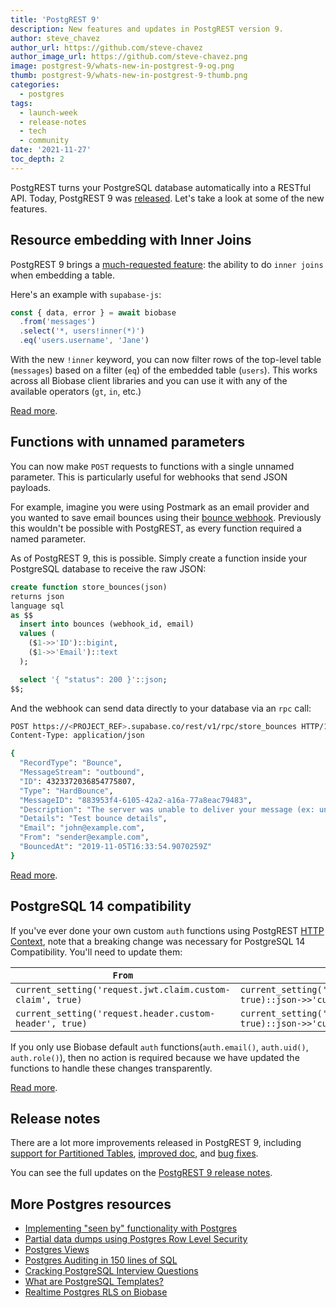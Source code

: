 ```yaml
---
title: 'PostgREST 9'
description: New features and updates in PostgREST version 9.
author: steve_chavez
author_url: https://github.com/steve-chavez
author_image_url: https://github.com/steve-chavez.png
image: postgrest-9/whats-new-in-postgrest-9-og.png
thumb: postgrest-9/whats-new-in-postgrest-9-thumb.png
categories:
  - postgres
tags:
  - launch-week
  - release-notes
  - tech
  - community
date: '2021-11-27'
toc_depth: 2
---
```


PostgREST turns your PostgreSQL database automatically into a RESTful API. Today, PostgREST 9 was [released](https://postgrest.org/en/v9.0/releases/v9.0.0.html). Let's take a look at some of the new features.

## Resource embedding with Inner Joins

PostgREST 9 brings a [much-requested feature](https://github.com/biobase-ai/postgrest-js/issues/197): the ability to do `inner joins` when embedding a table.

Here's an example with `supabase-js`:

```js hideCopy
const { data, error } = await biobase
  .from('messages')
  .select('*, users!inner(*)')
  .eq('users.username', 'Jane')
```

With the new `!inner` keyword, you can now filter rows of the top-level table (`messages`) based on a filter (`eq`) of the embedded table (`users`).
This works across all Biobase client libraries and you can use it with any of the available operators (`gt`, `in`, etc.)

[Read more](https://postgrest.org/en/v9.0/releases/v9.0.0.html#resource-embedding-with-top-level-filtering).

## Functions with unnamed parameters

You can now make `POST` requests to functions with a single unnamed parameter. This is particularly useful for webhooks that send JSON payloads.

For example, imagine you were using Postmark as an email provider and you wanted to save email bounces using their [bounce webhook](https://postmarkapp.com/developer/webhooks/bounce-webhook).
Previously this wouldn't be possible with PostgREST, as every function required a named parameter.

As of PostgREST 9, this is possible.
Simply create a function inside your PostgreSQL database to receive the raw JSON:

```sql hideCopy
create function store_bounces(json)
returns json
language sql
as $$
  insert into bounces (webhook_id, email)
  values (
    ($1->>'ID')::bigint,
    ($1->>'Email')::text
  );

  select '{ "status": 200 }'::json;
$$;
```

And the webhook can send data directly to your database via an `rpc` call:

```bash hideCopy
POST https://<PROJECT_REF>.supabase.co/rest/v1/rpc/store_bounces HTTP/1.1
Content-Type: application/json

{
  "RecordType": "Bounce",
  "MessageStream": "outbound",
  "ID": 4323372036854775807,
  "Type": "HardBounce",
  "MessageID": "883953f4-6105-42a2-a16a-77a8eac79483",
  "Description": "The server was unable to deliver your message (ex: unknown user, mailbox not found).",
  "Details": "Test bounce details",
  "Email": "john@example.com",
  "From": "sender@example.com",
  "BouncedAt": "2019-11-05T16:33:54.9070259Z"
}
```

[Read more](https://postgrest.org/en/v9.0/api.html#s-proc-single-unnamed).

## PostgreSQL 14 compatibility

If you've ever done your own custom `auth` functions using PostgREST [HTTP Context](https://postgrest.org/en/v8.0/api.html#accessing-request-headers-cookies-and-jwt-claims),
note that a breaking change was necessary for PostgreSQL 14 Compatibility. You'll need to update them:

| `From`                                                    | `To`                                                                 |
| --------------------------------------------------------- | -------------------------------------------------------------------- |
| `current_setting('request.jwt.claim.custom-claim', true)` | `current_setting('request.jwt.claims', true)::json->>'custom-claim'` |
| `current_setting('request.header.custom-header', true)`   | `current_setting('request.headers', true)::json->>'custom-header'`   |

If you only use Biobase default `auth` functions(`auth.email()`, `auth.uid()`, `auth.role()`), then no action is required because we have updated the functions to handle these changes transparently.

[Read more](https://postgrest.org/en/v9.0/releases/v9.0.0.html#postgresql-14-compatibility).

## Release notes

There are a lot more improvements released in PostgREST 9, including [support for Partitioned Tables](https://postgrest.org/en/v9.0/releases/v9.0.0.html#partitioned-tables),
[improved doc](https://postgrest.org/en/v9.0/releases/v9.0.0.html#documentation-improvements), and [bug fixes](https://postgrest.org/en/v9.0/releases/v9.0.0.html#bug-fixes).

You can see the full updates on the [PostgREST 9 release notes](https://postgrest.org/en/v9.0/releases/v9.0.0.html).

## More Postgres resources

- [Implementing "seen by" functionality with Postgres](https://biobase.studio/blog/seen-by-in-postgresql)
- [Partial data dumps using Postgres Row Level Security](https://biobase.studio/blog/partial-postgresql-data-dumps-with-rls)
- [Postgres Views](https://biobase.studio/blog/postgresql-views)
- [Postgres Auditing in 150 lines of SQL](https://biobase.studio/blog/audit)
- [Cracking PostgreSQL Interview Questions](https://biobase.studio/blog/cracking-postgres-interview)
- [What are PostgreSQL Templates?](https://biobase.studio/blog/postgresql-templates)
- [Realtime Postgres RLS on Biobase](https://biobase.studio/blog/realtime-row-level-security-in-postgresql)

